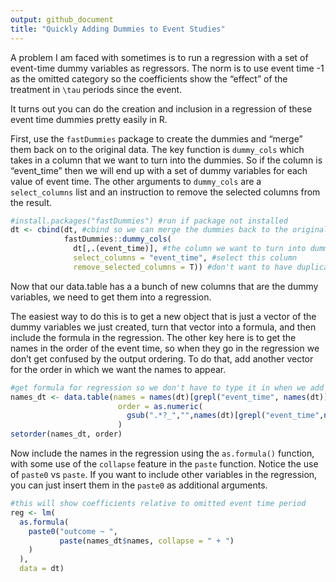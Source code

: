 ```yaml
---
output: github_document 
title: "Quickly Adding Dummies to Event Studies"
---
```






A problem I am faced with sometimes is to run a regression with a set of event-time dummy variables as regressors. The norm is to use event time -1 as the omitted category so the coefficients show the "effect" of the treatment in `\tau` periods since the event. 

It turns out you can do the creation and inclusion in a regression of these event time dummies pretty easily in R. 

First, use the `fastDummies` package to create the dummies and "merge" them back on to the original data. The key function is `dummy_cols` which takes in a column that we want to turn into the dummies. So if the column is "event_time" then we will end up with a set of dummy variables for each value of event time. The other arguments to `dummy_cols` are a `select_columns` list and an instruction to remove the selected columns from the result.
```r
#install.packages("fastDummies") #run if package not installed
dt <- cbind(dt, #cbind so we can merge the dummies back to the original
            fastDummies::dummy_cols( 
              dt[,.(event_time)], #the column we want to turn into dummies
              select_columns = "event_time", #select this column
              remove_selected_columns = T)) #don't want to have duplicate names
```
Now that our data.table has a a bunch of new columns that are the dummy variables, we need to get them into a regression. 

The easiest way to do this is to get a new object that is just a vector of the dummy variables we just created, turn that vector into a formula, and then include the formula in the regression. The other key here is to get the names in the order of the event time, so when they go in the regression we don't get confused by the output ordering. To do that, add another vector for the order in which we want the names to appear.
```r
#get formula for regression so we don't have to type it in when we add more weeks
names_dt <- data.table(names = names(dt)[grepl("event_time", names(dt))],
                        order = as.numeric(
                          gsub(".*?_","",names(dt)[grepl("event_time",names(dt))]))
                        )
setorder(names_dt, order)
```

Now include the names in the regression using the `as.formula()` function, with some use of the `collapse` feature in the `paste` function. Notice the use of `paste0` vs `paste`. If you want to include other variables in the regression, you can just insert them in the `paste0` as additional arguments. 
```r
#this will show coefficients relative to omitted event time period
reg <- lm(
  as.formula(
    paste0("outcome ~ ", 
           paste(names_dt$names, collapse = " + ")
    )
  ),
  data = dt)

```
